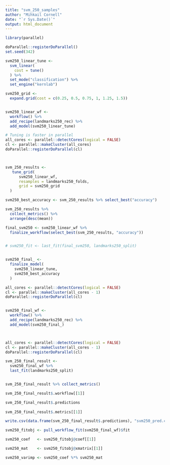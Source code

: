 ---
title: "svm_250_samples"
author: "Mihkail Cornell"
date: "`r Sys.Date()`"
output: html_document
---

```{r}
library(parallel)

doParallel::registerDoParallel()
set.seed(342)

svm250_linear_tune <-
  svm_linear(
    cost = tune()
  ) %>%
  set_mode("classification") %>%
  set_engine("kernlab")

svm250_grid <- 
  expand.grid(cost = c(0.25, 0.5, 0.75, 1, 1.25, 1.5))


svm250_linear_wf <-
  workflow() %>%
  add_recipe(landmarks250_rec) %>%
  add_model(svm250_linear_tune)

# Tuning is faster in parallel
all_cores <- parallel::detectCores(logical = FALSE)
cl <- parallel::makeCluster(all_cores)
doParallel::registerDoParallel(cl)



svm_250_results <-
   tune_grid(
      svm250_linear_wf,
      resamples = landmarks250_folds,
      grid = svm250_grid
  )

svm250_best_accuracy <- svm_250_results %>% select_best("accuracy")

svm_250_results %>% 
  collect_metrics() %>%
  arrange(desc(mean))

final_svm250 <- svm250_linear_wf %>% 
  finalize_workflow(select_best(svm_250_results, "accuracy"))


# svm250_fit <- last_fit(final_svm250, landmarks250_split)


svm250_final_ <- 
  finalize_model(
    svm250_linear_tune,
    svm250_best_accuracy
  )

all_cores <- parallel::detectCores(logical = FALSE)
cl <- parallel::makeCluster(all_cores - 1)
doParallel::registerDoParallel(cl)


svm250_final_wf <- 
  workflow() %>%
  add_recipe(landmarks250_rec) %>%
  add_model(svm250_final_)



all_cores <- parallel::detectCores(logical = FALSE)
cl <- parallel::makeCluster(all_cores - 1)
doParallel::registerDoParallel(cl)

svm_250_final_result <-
  svm250_final_wf %>% 
  last_fit(landmarks250_split)


svm_250_final_result %>% collect_metrics()
```

```{r}
svm_250_final_result$.workflow[[1]]

svm_250_final_result$.predictions
  
svm_250_final_result$.metrics[[1]]
```

```{r}
write.csv(data.frame(svm_250_final_result$.predictions), "svm250_pred.csv", row.names = FALSE)
```


```{r}
svm250_fitobj <- pull_workflow_fit(svm250_final_wf)$fit

svm250_coef   <- svm250_fitobj@coef[[1]]

svm250_mat    <- svm250_fitobj@xmatrix[[1]]

svm250_varimp <- svm250_coef %*% svm250_mat
```

